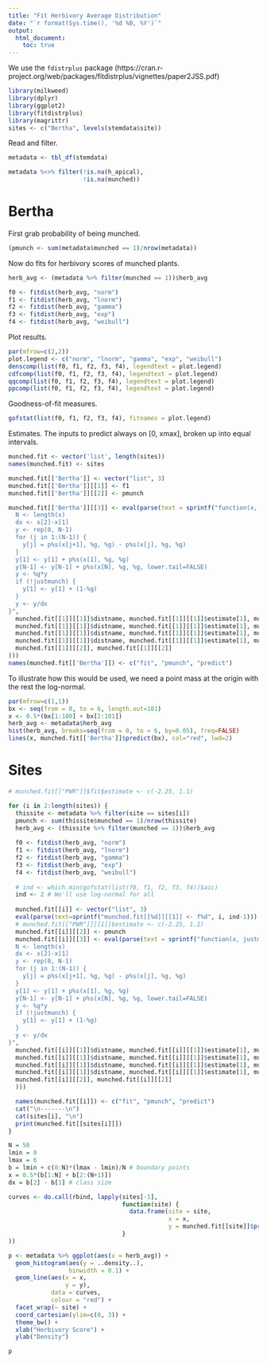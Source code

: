```yaml
---
title: "Fit Herbivory Average Distribution"
date: "`r format(Sys.time(), '%d %B, %Y')`"
output: 
  html_document:
    toc: true
---
```


We use the `fdistrplus` package (https://cran.r-project.org/web/packages/fitdistrplus/vignettes/paper2JSS.pdf)

```r
library(milkweed)
library(dplyr)
library(ggplot2)
library(fitdistrplus)
library(magrittr)
sites <- c("Bertha", levels(stemdata$site))
```

Read and filter.
```r
metadata <- tbl_df(stemdata)

metadata %<>% filter(!is.na(h_apical),
                     !is.na(munched))
```

# Bertha

First grab probability of being munched.
```r
(pmunch <- sum(metadata$munched == 1)/nrow(metadata))
```

Now do fits for herbivory scores of munched plants.
```r
herb_avg <- (metadata %>% filter(munched == 1))$herb_avg

f0 <- fitdist(herb_avg, "norm")
f1 <- fitdist(herb_avg, "lnorm")
f2 <- fitdist(herb_avg, "gamma")
f3 <- fitdist(herb_avg, "exp")
f4 <- fitdist(herb_avg, "weibull")
```

Plot results.
```r
par(mfrow=c(2,2))
plot.legend <- c("norm", "lnorm", "gamma", "exp", "weibull")
denscomp(list(f0, f1, f2, f3, f4), legendtext = plot.legend)
cdfcomp(list(f0, f1, f2, f3, f4), legendtext = plot.legend)
qqcomp(list(f0, f1, f2, f3, f4), legendtext = plot.legend)
ppcomp(list(f0, f1, f2, f3, f4), legendtext = plot.legend)
```

Goodness-of-fit measures.
```r
gofstat(list(f0, f1, f2, f3, f4), fitnames = plot.legend)
```

Estimates.  The inputs to predict always on [0, xmax], broken up into equal intervals.
```r
munched.fit <- vector('list', length(sites))
names(munched.fit) <- sites

munched.fit[['Bertha']] <- vector("list", 3)
munched.fit[['Bertha']][[1]] <- f1
munched.fit[['Bertha']][[2]] <- pmunch

munched.fit[['Bertha']][[3]] <- eval(parse(text = sprintf("function(x, justmunch=FALSE) {
  N <- length(x)
  dx <- x[2]-x[1]
  y <- rep(0, N-1)
  for (j in 1:(N-1)) {
    y[j] = p%s(x[j+1], %g, %g) - p%s(x[j], %g, %g)
  }
  y[1] <- y[1] + p%s(x[1], %g, %g)
  y[N-1] <- y[N-1] + p%s(x[N], %g, %g, lower.tail=FALSE)
  y <- %g*y
  if (!justmunch) {
    y[1] <- y[1] + (1-%g)
  }
  y <- y/dx
}",
  munched.fit[[1]][[1]]$distname, munched.fit[[1]][[1]]$estimate[1], munched.fit[[1]][[1]]$estimate[2],
  munched.fit[[1]][[1]]$distname, munched.fit[[1]][[1]]$estimate[1], munched.fit[[1]][[1]]$estimate[2],
  munched.fit[[1]][[1]]$distname, munched.fit[[1]][[1]]$estimate[1], munched.fit[[1]][[1]]$estimate[2],
  munched.fit[[1]][[1]]$distname, munched.fit[[1]][[1]]$estimate[1], munched.fit[[1]][[1]]$estimate[2],
  munched.fit[[1]][[2]], munched.fit[[1]][[2]]
)))
names(munched.fit[['Bertha']]) <- c("fit", "pmunch", "predict")
```

To illustrate how this would be used, we need a point mass at the origin with the rest the log-normal.
```r
par(mfrow=c(1,1))
bx <- seq(from = 0, to = 6, length.out=101)
x <- 0.5*(bx[1:100] + bx[2:101])
herb_avg <- metadata$herb_avg
hist(herb_avg, breaks=seq(from = 0, to = 6, by=0.05), freq=FALSE)
lines(x, munched.fit[['Bertha']]$predict(bx), col="red", lwd=2)
```

# Sites

```r
# munched.fit[["PWR"]]$fit$estimate <- c(-2.25, 1.1)

for (i in 2:length(sites)) {
  thissite <- metadata %>% filter(site == sites[i])
  pmunch <- sum(thissite$munched == 1)/nrow(thissite)
  herb_avg <- (thissite %>% filter(munched == 1))$herb_avg
  
  f0 <- fitdist(herb_avg, "norm")
  f1 <- fitdist(herb_avg, "lnorm")
  f2 <- fitdist(herb_avg, "gamma")
  f3 <- fitdist(herb_avg, "exp")
  f4 <- fitdist(herb_avg, "weibull")
  
  # ind <- which.min(gofstat(list(f0, f1, f2, f3, f4))$aic)
  ind <- 2 # We'll use log-normal for all
  
  munched.fit[[i]] <- vector("list", 3)
  eval(parse(text=sprintf("munched.fit[[%d]][[1]] <- f%d", i, ind-1)))
  # munched.fit[["PWR"]][[1]]$estimate <- c(-2.25, 1.1)
  munched.fit[[i]][[2]] <- pmunch
  munched.fit[[i]][[3]] <- eval(parse(text = sprintf("function(x, justmunch=FALSE) {
  N <- length(x)
  dx <- x[2]-x[1]
  y <- rep(0, N-1)
  for (j in 1:(N-1)) {
    y[j] = p%s(x[j+1], %g, %g) - p%s(x[j], %g, %g)
  }
  y[1] <- y[1] + p%s(x[1], %g, %g)
  y[N-1] <- y[N-1] + p%s(x[N], %g, %g, lower.tail=FALSE)
  y <- %g*y
  if (!justmunch) {
    y[1] <- y[1] + (1-%g)
  }
  y <- y/dx
}",
  munched.fit[[i]][[1]]$distname, munched.fit[[i]][[1]]$estimate[1], munched.fit[[i]][[1]]$estimate[2],
  munched.fit[[i]][[1]]$distname, munched.fit[[i]][[1]]$estimate[1], munched.fit[[i]][[1]]$estimate[2],
  munched.fit[[i]][[1]]$distname, munched.fit[[i]][[1]]$estimate[1], munched.fit[[i]][[1]]$estimate[2],
  munched.fit[[i]][[1]]$distname, munched.fit[[i]][[1]]$estimate[1], munched.fit[[i]][[1]]$estimate[2],
  munched.fit[[i]][[2]], munched.fit[[i]][[2]]
  )))

  names(munched.fit[[i]]) <- c("fit", "pmunch", "predict")
  cat("\n-------\n")
  cat(sites[i], "\n")
  print(munched.fit[[sites[i]]])
}
```

```r
N = 50
lmin = 0
lmax = 6
b = lmin + c(0:N)*(lmax - lmin)/N # boundary points
x = 0.5*(b[1:N] + b[2:(N+1)])
dx = b[2] - b[1] # class size

curves <- do.call(rbind, lapply(sites[-1],
                                function(site) {
                                  data.frame(site = site,
                                             x = x,
                                             y = munched.fit[[site]]$predict(b))
                                }
))

p <- metadata %>% ggplot(aes(x = herb_avg)) +
  geom_histogram(aes(y = ..density..),
                 binwidth = 0.1) +
  geom_line(aes(x = x, 
                y = y), 
            data = curves, 
            colour = "red") +
  facet_wrap(~ site) +
  coord_cartesian(ylim=c(0, 3)) +
  theme_bw() +
  xlab("Herbivory Score") +
  ylab("Density")

p
```
